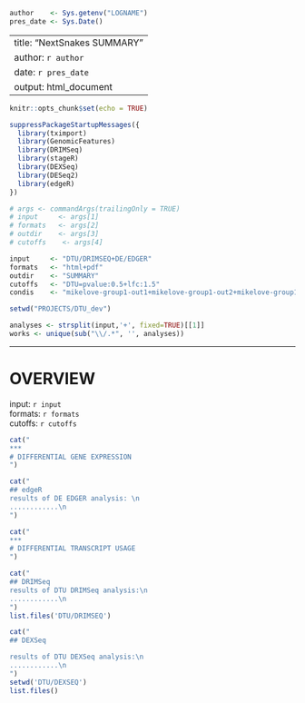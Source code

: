 ```r
author    <- Sys.getenv("LOGNAME")
pres_date <- Sys.Date()
```

---
title:  "NextSnakes SUMMARY"
author: `r author`
date:   `r pres_date`
output: html_document
---

```r
knitr::opts_chunk$set(echo = TRUE)

suppressPackageStartupMessages({
  library(tximport)
  library(GenomicFeatures)
  library(DRIMSeq)
  library(stageR)
  library(DEXSeq)
  library(DESeq2)
  library(edgeR)
})

# args <- commandArgs(trailingOnly = TRUE)
# input     <- args[1]
# formats   <- args[2]
# outdir    <- args[3]
# cutoffs    <- args[4]

input     <- "DTU/DRIMSEQ+DE/EDGER"
formats   <- "html+pdf"
outdir    <- "SUMMARY"
cutoffs   <- "DTU=pvalue:0.5+lfc:1.5"
condis    <- "mikelove-group1-out1+mikelove-group1-out2+mikelove-group1-out3+mikelove-group2-out1+mikelove-group2-out2+mikelove-group2-out3"

setwd("PROJECTS/DTU_dev")

analyses <- strsplit(input,'+', fixed=TRUE)[[1]]
works <- unique(sub("\\/.*", '', analyses))

```

***
# OVERVIEW
input: `r input`\
formats: `r formats`\
cutoffs: `r cutoffs`


```r
cat("
***
# DIFFERENTIAL GENE EXPRESSION
")
```

```r
cat("
## edgeR
results of DE EDGER analysis: \n
............\n
")

```

```r
cat("
***
# DIFFERENTIAL TRANSCRIPT USAGE
")
```

```r
cat("
## DRIMSeq
results of DTU DRIMSeq analysis:\n
............\n
")
list.files('DTU/DRIMSEQ')

```

```r
cat("
## DEXSeq

results of DTU DEXSeq analysis:\n
............\n
")
setwd('DTU/DEXSEQ')
list.files()
```
